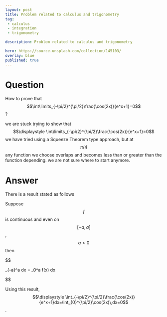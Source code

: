 ---
layout: post
title: Problem related to calculus and trigonometry
tag:
 - calculus
 - integration
 - trigonometry

description: Problem related to calculus and trigonometry

hero: https://source.unsplash.com/collection/145103/
overlay: blue 
published: true
---

# Question 

How to prove that $$\int\limits_{-\pi/2}^{\pi/2}\frac{\cos(2x)}{e^x+1}=0$$?

<!--break-->


we are  stuck trying to show that $$\displaystyle \int\limits_{-\pi/2}^{\pi/2}\frac{\cos(2x)}{e^x+1}=0$$ 
we have tried using a Squeeze Theorem type approach, but at $$\pi/4$$ any function we choose overlaps and becomes less than or greater than the function depending.
 we are  not sure where to start anymore.


# Answer 


There is a result 
stated as follows

Suppose $$f$$ is continuous and even on $$[-a,a]$$, $$a>0$$ then 
  

$$

\int\limits_{-a}^a \frac{f(x)}{1+e^{x}} \mathrm dx = \int\limits_0^a f(x) \mathrm dx

$$



Using this result, $$\displaystyle \int_{-\pi/2}^{\pi/2}\frac{\cos(2x)}{e^x+1}dx=\int_{0}^{\pi/2}\cos(2x)\,dx=0$$. 


